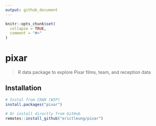 ```yaml
---
output: github_document
---
```


<!-- README.md is generated from README.Rmd. Please edit that file -->

```r
knitr::opts_chunk$set(
  collapse = TRUE,
  comment = "#>"
)
```

# pixar

> R data package to explore Pixar films, team, and reception data

## Installation

```r
# Instal from CRAN (WIP)
install.packages("pixar")

# Or install directly from GitHub
remotes::install_github("erictleung/pixar")
```
